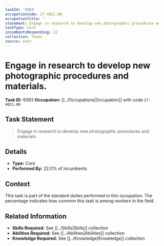 ```yaml
---
taskId: '9363'
occupationCode: 27-4021.00
occupationTitle: ''
statement: Engage in research to develop new photographic procedures and materials.
taskType: Core
incumbentsResponding: 22
collection: Tasks
source: onet
---
```

# Engage in research to develop new photographic procedures and materials.

**Task ID:** 9363
**Occupation:** [[../Occupations|Occupation]] with code `27-4021.00`

## Task Statement

> Engage in research to develop new photographic procedures and materials.

## Details

- **Type:** Core
- **Performed By:** 22.0% of incumbents

## Context

This task is part of the standard duties performed in this occupation. The percentage indicates how common this task is among workers in the field.

## Related Information

- **Skills Required:** See [[../Skills|Skills]] collection
- **Abilities Required:** See [[../Abilities|Abilities]] collection
- **Knowledge Required:** See [[../Knowledge|Knowledge]] collection
